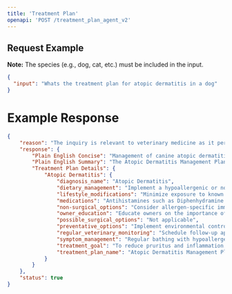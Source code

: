 ```yaml
---
title: 'Treatment Plan'
openapi: 'POST /treatment_plan_agent_v2'
---
```


## Request Example

**Note:** The species (e.g., dog, cat, etc.) must be included in the input.

```json
{
  "input": "Whats the treatment plan for atopic dermatitis in a dog"
}
```

# Example Response

```json
{
    "reason": "The inquiry is relevant to veterinary medicine as it pertains to the treatment plan for atopic dermatitis, a common skin condition in dogs. This implies the need for a veterinary treatment plan to manage the condition.",
    "response": {
        "Plain English Concise": "Management of canine atopic dermatitis includes antihistamines, hypoallergenic diet, regular baths, and allergen avoidance, with follow-up every 4-6 weeks; consider immunotherapy if specific allergens are identified.",
        "Plain English Summary": "The Atopic Dermatitis Management Plan for this canine patient focuses on reducing pruritus and inflammation while improving skin barrier function and preventing flare-ups. Medications such as Diphenhydramine and Cetirizine may be prescribed for mild cases, although efficacy can vary. Dietary management includes introducing a hypoallergenic or novel protein diet and omega fatty acid supplements if food allergies are suspected. Regular veterinary monitoring is crucial, with follow-ups every 4-6 weeks to assess treatment efficacy and make necessary adjustments. Lifestyle modifications, such as minimizing allergen exposure and regular bathing with hypoallergenic shampoos, are recommended, and allergen-specific immunotherapy may be considered if specific allergens are identified. Owner education is essential for recognizing early flare-up signs and maintaining a symptom diary to guide ongoing management.",
        "Treatment Plan Details": {
            "Atopic Dermatitis": {
                "diagnosis_name": "Atopic Dermatitis",
                "dietary_management": "Implement a hypoallergenic or novel protein diet if food allergies are suspected or confirmed. Introduce omega-3 and omega-6 fatty acid supplements at 40 mg/kg and 10 mg/kg respectively to improve skin barrier function and reduce inflammation.",
                "lifestyle_modifications": "Minimize exposure to known allergens by using air purifiers, washing bedding frequently, and avoiding walks in high pollen areas during peak seasons. Consider using topical treatments like sphingolipids to enhance skin barrier function.",
                "medications": "Antihistamines such as Diphenhydramine (1-2 mg/kg every 8-12 hours) and Cetirizine (1 mg/kg once daily) can be used for mild cases, though efficacy may vary. Corticosteroids like Prednisone should be administered at 0.5-1 mg/kg daily for 5-7 days, then tapered to the lowest effective dose. Immunomodulatory medications such as Cyclosporine (Atopica) at 5 mg/kg daily and Oclacitinib (Apoquel) at 0.4-0.6 mg/kg twice daily for 14 days, then once daily, are effective for long-term management. Biologic therapy with Lokivetmab (Cytopoint) is administered at 1-3 mg/kg subcutaneously every 4-8 weeks as needed for pruritus control.",
                "non-surgical_options": "Consider allergen-specific immunotherapy (ASIT) if specific allergens are identified and the patient is a good candidate. This involves subcutaneous injections or sublingual administration of allergen extracts over several months to years.",
                "owner_education": "Educate owners on the importance of adhering to the treatment plan, recognizing early signs of flare-ups, and maintaining a diary of symptoms and potential triggers. Discuss potential side effects of medications and the importance of regular monitoring.",
                "possible_surgical_options": "Not applicable",
                "preventative_options": "Implement environmental control measures and dietary management to prevent flare-ups. Consider alternative therapies like acupuncture or herbal supplements as adjunctive treatments. Regularly review and adjust the treatment plan based on the dog's response.",
                "regular_veterinary_monitoring": "Schedule follow-up appointments every 4-6 weeks initially to monitor response to treatment and adjust the plan as necessary. Educate the owner on recognizing early signs of flare-ups and monitor liver enzymes if using long-term corticosteroids.",
                "symptom_management": "Regular bathing with hypoallergenic or medicated shampoos, such as those containing chlorhexidine or phytosphingosine, to remove allergens and provide soothing relief. Use of antihistamines and corticosteroids for immediate relief as needed.",
                "treatment_goal": "To reduce pruritus and inflammation, improve skin barrier function, and prevent flare-ups in atopic dermatitis.",
                "treatment_plan_name": "Atopic Dermatitis Management Plan"
            }
        }
    },
    "status": true
}
```